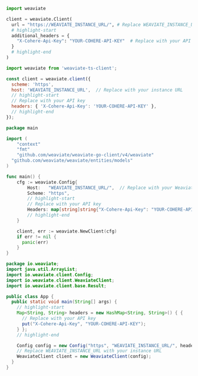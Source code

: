 
<Tabs groupId="languages">
<TabItem value="py" label="Python">

```python
import weaviate

client = weaviate.Client(
  url = "https://WEAVIATE_INSTANCE_URL/", # Replace WEAVIATE_INSTANCE_URL with your instance URL
  # highlight-start
  additional_headers = {
    "X-Cohere-Api-Key": "YOUR-COHERE-API-KEY"  # Replace with your API key
  }
  # highlight-end
)
```

</TabItem>
<TabItem value="js" label="JS/TS Client v2">

```js
import weaviate from 'weaviate-ts-client';

const client = weaviate.client({
  scheme: 'https',
  host: 'WEAVIATE_INSTANCE_URL',  // Replace with your instance URL
  // highlight-start
  // Replace with your API key
  headers: { 'X-Cohere-Api-Key': 'YOUR-COHERE-API-KEY' },
  // highlight-end
});
```

</TabItem>
<TabItem value="go" label="Go">

```go
package main

import (
	"context"
	"fmt"
	"github.com/weaviate/weaviate-go-client/v4/weaviate"
  "github.com/weaviate/weaviate/entities/models"
)

func main() {
    cfg := weaviate.Config{
        Host:   "WEAVIATE_INSTANCE_URL/",  // Replace with your Weaviate endpoint
        Scheme: "https",
        // highlight-start
        // Replace with your API key
        Headers: map[string]string{"X-Cohere-Api-Key": "YOUR-COHERE-API-KEY"}
        // highlight-end
    }

    client, err := weaviate.NewClient(cfg)
    if err != nil {
      panic(err)
    }
}
```

</TabItem>
<TabItem value="java" label="Java">

```java
package io.weaviate;
import java.util.ArrayList;
import io.weaviate.client.Config;
import io.weaviate.client.WeaviateClient;
import io.weaviate.client.base.Result;

public class App {
  public static void main(String[] args) {
    // highlight-start
    Map<String, String> headers = new HashMap<String, String>() { {
      // Replace with your API key
      put("X-Cohere-Api-Key", "YOUR-COHERE-API-KEY");
    } };
    // highlight-end

    Config config = new Config("https", "WEAVIATE_INSTANCE_URL/", headers);
    // Replace WEAVIATE_INSTANCE_URL with your instance URL
    WeaviateClient client = new WeaviateClient(config);
  }
}
```

</TabItem>
</Tabs>

